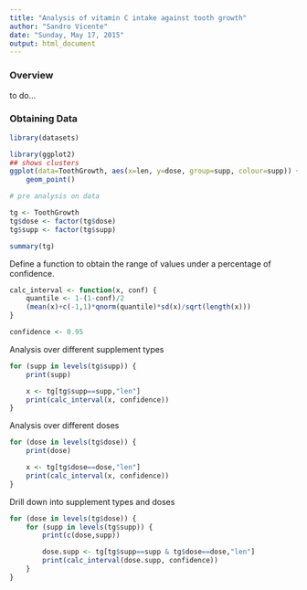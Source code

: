 ---
title: "Analysis of vitamin C intake against tooth growth"
author: "Sandro Vicente"
date: "Sunday, May 17, 2015"
output: html_document
---

### Overview

to do...

### Obtaining Data

```{r} 
library(datasets)

library(ggplot2)
## shows clusters
ggplot(data=ToothGrowth, aes(x=len, y=dose, group=supp, colour=supp)) +
    geom_point() 

```

```{r}
# pre analysis on data

tg <- ToothGrowth
tg$dose <- factor(tg$dose)
tg$supp <- factor(tg$supp)

summary(tg)
```

Define a function to obtain the range of values under a percentage of confidence.
```{r}
calc_interval <- function(x, conf) {
    quantile <- 1-(1-conf)/2
    (mean(x)+c(-1,1)*qnorm(quantile)*sd(x)/sqrt(length(x)))    
} 

confidence <- 0.95
```

Analysis over different supplement types
```{r}
for (supp in levels(tg$supp)) {
    print(supp)

    x <- tg[tg$supp==supp,"len"]
    print(calc_interval(x, confidence))
}
```

Analysis over different doses
```{r}
for (dose in levels(tg$dose)) {
    print(dose)

    x <- tg[tg$dose==dose,"len"]
    print(calc_interval(x, confidence))
}
```

Drill down into supplement types and doses
```{r}
for (dose in levels(tg$dose)) {
    for (supp in levels(tg$supp)) {
        print(c(dose,supp))

        dose.supp <- tg[tg$supp==supp & tg$dose==dose,"len"]
        print(calc_interval(dose.supp, confidence))
    }
}
```
